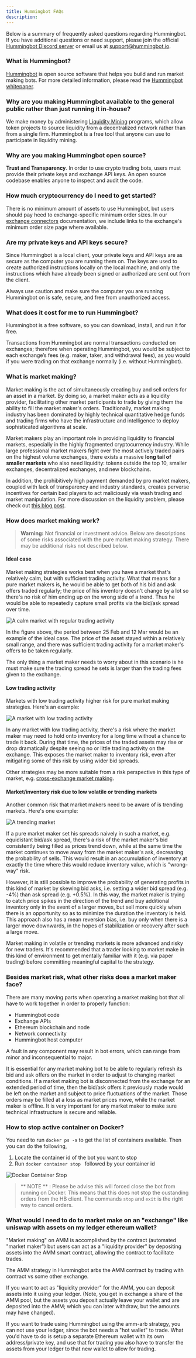 ```yaml
---
title: Hummingbot FAQs
description:
---
```


Below is a summary of frequently asked questions regarding Hummingbot. If you have additional questions or need support, please join the official [Hummingbot Discord server](https://discord.hummingbot.io) or email us at [support@hummingbot.io](mailto:support@hummingbot.io).

### What is Hummingbot?

[Hummingbot](http://hummingbot.io) is open source software that helps you build and run market making bots. For more detailed information, please read the [Hummingbot whitepaper](https://www.hummingbot.io/hummingbot.pdf).

### Why are you making Hummingbot available to the general public rather than just running it in-house?

We make money by administering [Liquidity Mining](https://docs.hummingbot.io/miner) programs, which allow token projects to source liquidity from a decentralized network rather than from a single firm. Hummingbot is a free tool that anyone can use to participate in liquidity mining.

### Why are you making Hummingbot open source?

**Trust and Transparency**. In order to use crypto trading bots, users must provide their private keys and exchange API keys. An open source codebase enables anyone to inspect and audit the code.

### How much cryptocurrency do I need to get started?

There is no minimum amount of assets to use Hummingbot, but users should pay heed to exchange-specific minimum order sizes. In our [exchange connectors](/exchange-connectors/overview/) documentation, we include links to the exchange's minimum order size page where available.

### Are my private keys and API keys secure?

Since Hummingbot is a local client, your private keys and API keys are as secure as the computer you are running them on. The keys are used to create authorized instructions locally on the local machine, and only the instructions which have already been signed or authorized are sent out from the client.

Always use caution and make sure the computer you are running Hummingbot on is safe, secure, and free from unauthorized access.

### What does it cost for me to run Hummingbot?

Hummingbot is a free software, so you can download, install, and run it for free.

Transactions from Hummingbot are normal transactions conducted on exchanges; therefore when operating Hummingbot, you would be subject to each exchange’s fees (e.g. maker, taker, and withdrawal fees), as you would if you were trading on that exchange normally (i.e. without Hummingbot).

### What is market making?

Market making is the act of simultaneously creating buy and sell orders for an asset in a market. By doing so, a market maker acts as a liquidity provider, facilitating other market participants to trade by giving them the ability to fill the market maker's orders. Traditionally, market making industry has been dominated by highly technical quantitative hedge funds and trading firms who have the infrastructure and intelligence to deploy sophisticated algorithms at scale.

Market makers play an important role in providing liquidity to financial markets, especially in the highly fragmented cryptocurrency industry. While large professional market makers fight over the most actively traded pairs on the highest volume exchanges, there exists a massive **long tail of smaller markets** who also need liquidity: tokens outside the top 10, smaller exchanges, decentralized exchanges, and new blockchains.

In addition, the prohibitively high payment demanded by pro market makers, coupled with lack of transparency and industry standards, creates perverse incentives for certain bad players to act maliciously via wash trading and market manipulation. For more discussion on the liquidity problem, please check out [this blog post](https://www.hummingbot.io/blog/2019-01-thin-crust-of-liquidity/).

### How does market making work?

> **Warning:** Not financial or investment advice. Below are descriptions of some risks associated with the pure market making strategy. There may be additional risks not described below.

#### Ideal case

Market making strategies works best when you have a market that's relatively calm, but with sufficient trading activity. What that means for a pure market makers is, he would be able to get both of his bid and ask offers traded regularly; the price of his inventory doesn't change by a lot so there's no risk of him ending up on the wrong side of a trend. Thus he would be able to repeatedly capture small profits via the bid/ask spread over time.

![A calm market with regular trading activity](/img/pure-mm-calm.png)

In the figure above, the period between 25 Feb and 12 Mar would be an example of the ideal case. The price of the asset stayed within a relatively small range, and there was sufficient trading activity for a market maker's offers to be taken regularly.

The only thing a market maker needs to worry about in this scenario is he must make sure the trading spread he sets is larger than the trading fees given to the exchange.

#### Low trading activity

Markets with low trading activity higher risk for pure market making strategies. Here's an example:

![A market with low trading activity](/img/pure-mm-low-volume.png)

In any market with low trading activity, there's a risk where the market maker may need to hold onto inventory for a long time without a chance to trade it back. During that time, the prices of the traded assets may rise or drop dramatically despite seeing no or little trading activity on the exchange. This exposes the market maker to inventory risk, even after mitigating some of this risk by using wider bid spreads.

Other strategies may be more suitable from a risk perspective in this type of market, e.g. [cross-exchange market making](/strategies/cross-exchange-market-making).

#### Market/inventory risk due to low volatile or trending markets

Another common risk that market makers need to be aware of is trending markets. Here's one example:

![A trending market](/img/pure-mm-trending.png)

If a pure market maker set his spreads naively in such a market, e.g. equidistant bid/ask spread, there's a risk of the market maker's bid consistently being filled as prices trend down, while at the same time the market continues to move away from the market maker's ask, decreasing the probability of sells. This would result in an accumulation of inventory at exactly the time where this would reduce inventory value, which is "wrong-way" risk.

However, it is still possible to improve the probability of generating profits in this kind of market by skewing bid asks, i.e. setting a wider bid spread (e.g. -4%) than ask spread (e.g. +0.5%). In this way, the market maker is trying to catch price spikes in the direction of the trend and buy additional inventory only in the event of a larger moves, but sell more quickly when there is an opportunity so as to minimize the duration the inventory is held. This approach also has a mean reversion bias, i.e. buy only when there is a larger move downwards, in the hopes of stabilization or recovery after such a large move.

Market making in volatile or trending markets is more advanced and risky for new traders. It's recommended that a trader looking to market make in this kind of environment to get mentally familiar with it (e.g. via paper trading) before committing meaningful capital to the strategy.

### Besides market risk, what other risks does a market maker face?

There are many moving parts when operating a market making bot that all have to work together in order to properly function:

- Hummingbot code
- Exchange APIs
- Ethereum blockchain and node
- Network connectivity
- Hummingbot host computer

A fault in any component may result in bot errors, which can range from minor and inconsequential to major.

It is essential for any market making bot to be able to regularly refresh its bid and ask offers on the market in order to adjust to changing market conditions. If a market making bot is disconnected from the exchange for an extended period of time, then the bid/ask offers it previously made would be left on the market and subject to price fluctuations of the market. Those orders may be filled at a loss as market prices move, while the market maker is offline. It is very important for any market maker to make sure technical infrastructure is secure and reliable.

### How to stop active container on Docker?

You need to run `docker ps -a` to get the list of containers available. Then you can do the following,

1. Locate the container id of the bot you want to stop
2. Run `docker container stop ` followed by your container id

![Docker Container Stop](/img/docker-container-stop.PNG)

> ** NOTE ** : Please be advise this will forced close the bot from running on Docker. This means that this does not stop the oustanding orders from the HB client. The commands `stop` and `exit` is the right way to cancel orders.

### What would I need to do to market make on an "exchange" like uniswap with assets on my ledger ethereum wallet?

"Market making" on AMM is accomplished by the contract (automated "market maker") but users can act as a "liquidity provider" by depositing assets into the AMM smart contract, allowing the contract to facilitate trades.

The AMM strategy in Hummingbot arbs the AMM contract by trading with contract vs some other exchange.

If you want to act as "liquidity provider" for the AMM, you can deposit assets into it using your ledger. (Note, you get in exchange a share of the AMM pool, but the assets you deposit actually leave your wallet and are deposited into the AMM; which you can later withdraw, but the amounts may have changed).

If you want to trade using Hummingbot using the amm-arb strategy, you can not use your ledger, since the bot needs a "hot wallet" to trade. What you'd have to do is setup a separate Ethereum wallet with its own address/private key, and use that for trading you also have to transfer the assets from your ledger to that new wallet to allow for trading.
